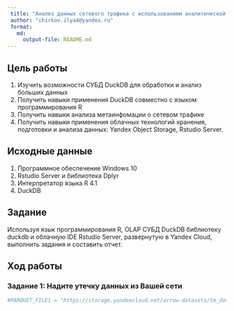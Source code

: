 ```yaml
---
 title: "Анализ данных сетевого трафика с использованием аналитической in-memory СУБД DuckDB"
 author: "chirkov.ilya4@yandex.ru"
 format: 
   md:
     output-file: README.md
---
```


## Цель работы 

1. Изучить возможности СУБД DuckDB для обработки и анализ больших данных
2. Получить навыки применения DuckDB совместно с языком программирования R
3. Получить навыки анализа метаинфомации о сетевом трафике
4. Получить навыки применения облачных технологий хранения, подготовки и
анализа данных: Yandex Object Storage, Rstudio Server.

## Исходные данные 
 
1. Программное обеспечение Windows 10 
2. Rstudio Server и библиотека Dplyr
3. Интерпретатор языка R 4.1
4.  DuckDB

## Задание

Используя язык программирования R, OLAP СУБД
DuckDB библиотеку duckdb и облачную IDE Rstudio
Server, развернутую в Yandex Cloud, выполнить задания
и составить отчет.

## Ход работы

### Задание 1: Надите утечку данных из Вашей сети

```r
#PARQUET_FILE1 = "https://storage.yandexcloud.net/arrow-datasets/tm_data.pqt"
```

